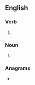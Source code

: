 ==English==

===Verb===
{{head|en|verb form}}

# {{en-third-person singular of|backtrack}}

===Noun===
{{head|en|noun form}}

# {{plural of|backtrack|lang=en}}

===Anagrams===
* {{anagrams|en|a=aabcckkrst|trackbacks}}